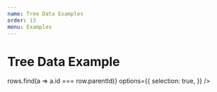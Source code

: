 ```yaml
---
name: Tree Data Examples
order: 13
menu: Examples
---
```



# Tree Data Example

<Playground>
  <MaterialTable
    data={[
      { id: 1, name: 'a', surname: 'Baran', birthYear: 1987, birthCity: 63, sex: 'Male', type: 'adult' },
      { id: 2, name: 'b', surname: 'Baran', birthYear: 1987, birthCity: 34, sex: 'Female', type: 'adult', parentId: 1 },
      { id: 3, name: 'c', surname: 'Baran', birthYear: 1987, birthCity: 34, sex: 'Female', type: 'child', parentId: 1 },
      { id: 4, name: 'd', surname: 'Baran', birthYear: 1987, birthCity: 34, sex: 'Female', type: 'child', parentId: 3 },
      { id: 5, name: 'e', surname: 'Baran', birthYear: 1987, birthCity: 34, sex: 'Female', type: 'child' },
      { id: 6, name: 'f', surname: 'Baran', birthYear: 1987, birthCity: 34, sex: 'Female', type: 'child', parentId: 5 },
    ]}
    columns={[
      { title: 'Adı', field: 'name' },
      { title: 'Soyadı', field: 'surname' },
      { title: 'Cinsiyet', field: 'sex' },
      { title: 'Tipi', field: 'type', removable: false },
      { title: 'Doğum Yılı', field: 'birthYear', type: 'numeric' },
      { title: 'Doğum Yeri', field: 'birthCity', lookup: { 34: 'İstanbul', 63: 'Şanlıurfa' } },
    ]}
    title="Tree Data"
    // how to choose a parent for a rowData
    parentChildData={(row, rows) => rows.find(a => a.id === row.parentId)}
    options={{
      selection: true,
    }}
  />
</Playground>